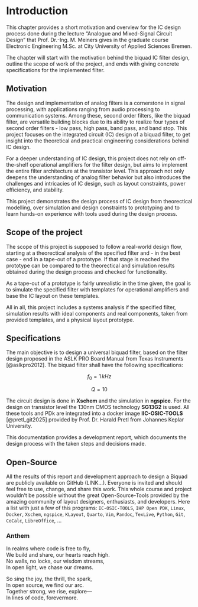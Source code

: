 # Introduction

This chapter provides a short motivation and overview for the IC design process done during the lecture "Analogue and Mixed-Signal Circuit Design" that Prof. Dr.-Ing. M. Meiners gives in the graduate course Electronic Engineering M.Sc. at City University of Applied Sciences Bremen.

The chapter will start with the motivation behind the biquad IC filter design, outline the scope of work of the project, and ends with giving concrete specifications for the implemented filter.

## Motivation

The design and implementation of analog filters is a cornerstone in signal processing, with applications ranging from audio processing to communication systems. Among these, second order filters, like the biquad filter, are versatile building blocks due to its ability to realize four types of second order filters - low pass, high pass, band pass, and band stop. This project focuses on the integrated circuit (IC) design of a biquad filter, to get insight into the theoretical and practical engineering considerations behind IC design.

For a deeper understanding of IC design, this project does not rely on off-the-shelf operational amplifiers for the filter design, but aims to implement the entire filter architecture at the transistor level. This approach not only deepens the understanding of analog filter behavior but also introduces the challenges and intricacies of IC design, such as layout constraints, power efficiency, and stability.

This project demonstrates the design process of IC design from theorectical modelling, over simulation and design constraints to prototyping and to learn hands-on experience with tools used during the design process.

## Scope of the project

The scope of this project is supposed to follow a real-world design flow, starting at a theorectical analysis of the specified filter and - in the best case - end in a tape-out of a prototype. If that stage is reached the prototype can be compared to the theorectical and simulation results obtained during the design process and checked for functionality.

As a tape-out of a prototype is fairly unrealistic in the time given, the goal is to simulate the specified filter with templates for operational amplifiers and base the IC layout on these templates.

All in all, this project includes a systems analysis if the specified filter, simulation results with ideal components and real components, taken from provided templates, and a physical layout prototype.

## Specifications

The main objective is to design a universal biquad filter, based on the filter design proposed in the ASLK PRO Board Manual from Texas Instruments [@aslkpro2012]. The biquad filter shall have the following specifications:

$$
f_0 = 1\,kHz
$$

$$
Q = 10
$$

The circuit design is done in **Xschem** and the simulation in **ngspice**. For the design on transistor level the 130nm CMOS technology **SG13G2** is used. All these tools and PDk are integrated into a docker image **IIC-OSIC-TOOLS** [@pretl_git2025] provided by Prof. Dr. Harald Pretl from Johannes Keplar University. 

This documentation provides a development report, which documents the design process with the taken steps and decisions made.

## Open-Source

All the results of this report and development approach to design a Biquad are publicly available on GitHub (LINK...). Everyone is invited and should feel free to use, change, and share this work. 
This whole course and project wouldn't be possible without the great Open-Source-Tools provided by the amazing community of layout designers, enthusiasts, and developers. 
Here a list with just a few of this programs: `IC-OSIC-TOOLS`, `IHP Open PDK`, `Linux`, `Docker`, `Xschem`, `ngspice`, `KLayout`, `Quarto`, `Vim`, `Pandoc`, `TexLive`, `Python`, `Git`, `CoCalc`, `LibreOffice`, ...

### Anthem

In realms where code is free to fly,<br>
We build and share, our hearts reach high. <br>
No walls, no locks, our wisdom streams, <br>
In open light, we chase our dreams. <br>

So sing the joy, the thrill, the spark, <br>
In open source, we find our arc. <br>
Together strong, we rise, explore— <br>
In lines of code, forevermore. <br>
